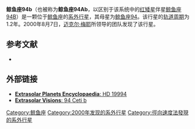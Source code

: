 {{Planetbox begin 
| name = 94 Ceti b
}}
{{Planetbox orbit 
| semimajor = 1.428±0.083
| eccentricity = 0.30±0.04
| period = 535.7±3.1
| ang_dist = 58  
| arg_peri = 41±8
| t_peri =2,450,944±12
| semi-amp = 36.2±1.9
}} 
{{Planetbox character 
| mass = >1.69±0.26
}} 
{{Planetbox discovery 
| discovery_date = 2000年8月7日
| discoverers = [[迈克尔·梅耶|迈克尔·梅耶]]等人
| discovery_method = [[多普勒光谱学|多普勒光谱学]]
| discovery_status=已出版
}} 
{{Planetbox end}}
'''鲸鱼座94b'''（也被称为'''鲸鱼座94Ab'''，以区别于该系统中的[[红矮星|红矮星]]伴星[[鲸鱼座94B|鲸鱼座94B]]）是一颗位于[[鲸鱼座|鲸鱼座]]的[[系外行星|系外行星]]，其母星为[[鲸鱼座94|鲸鱼座94]]。该行星的[[轨道周期|轨道周期]]为1.2年。2000年8月7日，[[迈克尔·梅耶|迈克尔·梅耶]]所领导的团队发现了该行星。

==参考文献==
{{Reflist|2}}
*{{cite journal | url=http://www.aanda.org/articles/aa/full/2004/07/aa0250/aa0250.html | author=Mayor ''et al.'' | title=The CORALIE survey for southern extra-solar planets XII. Orbital solutions for 16 extra-solar planets discovered with CORALIE  | journal = [[Astronomy_and_Astrophysics|Astronomy and Astrophysics]] | volume=415 | year=2004 | pages=391–402 | doi=10.1051/0004-6361:20034250 }}

==外部链接==
* [http://exoplanet.eu/star.php?st=HD+19994 '''Extrasolar Planets Encyclopaedia''': HD 19994]
* [https://web.archive.org/web/20101117133747/http://extrasolar.net/planettour.asp?StarCatId=&PlanetId=144 '''Extrasolar Visions''': 94 Ceti b]
{{Sky|03|12|46.4365|-|01|11|45.964|73}}

[[Category:鲸鱼座|Category:鲸鱼座]]
[[Category:2000年发现的系外行星|Category:2000年发现的系外行星]]
[[Category:徑向速度法發現的系外行星|Category:徑向速度法發現的系外行星]]
{{Extrasolar-planet-stub}}